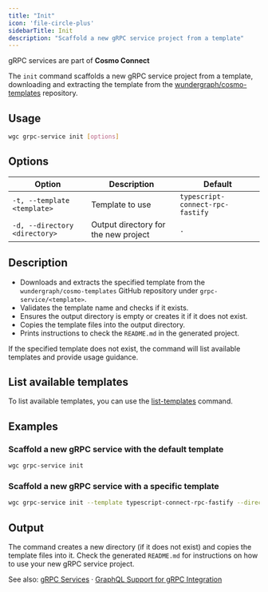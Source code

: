 ```yaml
---
title: "Init"
icon: 'file-circle-plus'
sidebarTitle: Init
description: "Scaffold a new gRPC service project from a template"
---
```


<Tip> gRPC services are part of **Cosmo Connect** </Tip>

The `init` command scaffolds a new gRPC service project from a template,
downloading and extracting the template from the [wundergraph/cosmo-templates](https://github.com/wundergraph/cosmo-templates) repository.

## Usage

```bash
wgc grpc-service init [options]
```

## Options

| Option | Description | Default |
|--------|-------------|---------|
| `-t, --template <template>` | Template to use | `typescript-connect-rpc-fastify` |
| `-d, --directory <directory>` | Output directory for the new project | `.` |

## Description

- Downloads and extracts the specified template from the `wundergraph/cosmo-templates` GitHub repository under `grpc-service/<template>`.
- Validates the template name and checks if it exists.
- Ensures the output directory is empty or creates it if it does not exist.
- Copies the template files into the output directory.
- Prints instructions to check the `README.md` in the generated project.

If the specified template does not exist, the command will list available templates and provide usage guidance.

## List available templates

To list available templates, you can use the [list-templates](/cli/grpc-service/list-templates) command.

## Examples

### Scaffold a new gRPC service with the default template

```bash
wgc grpc-service init
```

### Scaffold a new gRPC service with a specific template

```bash
wgc grpc-service init --template typescript-connect-rpc-fastify --directory ./my-grpc-service
```

## Output

The command creates a new directory (if it does not exist) and copies the template files into it. Check the generated `README.md` for instructions on how to use your new gRPC service project.

See also: [gRPC Services](../router/gRPC/grpc-services) · [GraphQL Support for gRPC Integration](../router/gRPC/graphql-support)